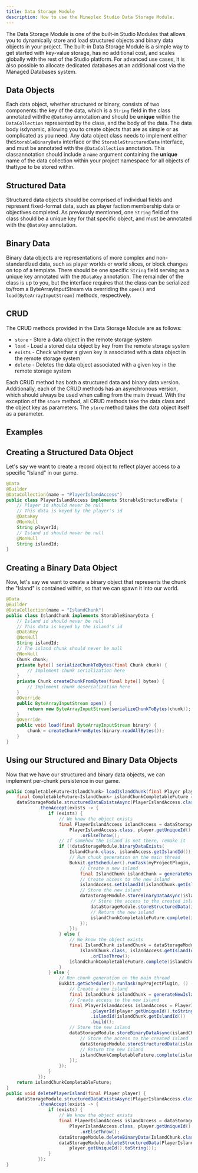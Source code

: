 ```yaml
---
title: Data Storage Module
description: How to use the Mineplex Studio Data Storage Module.
---
```


<JavadocLink classpath="com.mineplex.studio.sdk.modules.data.DataStorageModule"/>

The Data Storage Module is one of the built-in Studio Modules that allows you to dynamically store and load structured objects and binary data objects in your project. The built-in Data Storage Module is a simple way to get started with key-value storage, has no additional cost, and scales globally with the rest of the Studio platform. For advanced use cases, it is also possible to allocate dedicated databases at an additional cost via the Managed Databases system.

## Data Objects
Each data object, whether structured or binary, consists of two components: the key of the data, which is a `String` field in the class annotated withthe `@DataKey` annotation and should be **unique** within the `DataCollection` represented by the class, and the body of the data. The data body isdynamic, allowing you to create objects that are as simple or as complicated as you need. Any data object class needs to implement either the`StorableBinaryData` interface or the `StorableStructuredData` interface, and must be annotated with the `@DataCollection` annotation. This classannotation should include a `name` argument containing the **unique** name of the data collection within your project namespace for all objects of thattype to be stored within.

## Structured Data
Structured data objects should be comprised of individual fields and represent fixed-format data, such as player faction membership data or objectives completed. As previously mentioned, one `String` field of the class should be a unique key for that specific object, and must be annotated with the `@DataKey` annotation.

## Binary Data
Binary data objects are representations of more complex and non-standardized data, such as player worlds or world slices, or block changes on top of a template. There should be one specific `String` field serving as a unique key annotated with the `@DataKey` annotation. The remainder of the class is up to you, but the interface requires that the class can be serialized to/from a ByteArrayInputStream via overriding the `open()` and `load(ByteArrayInputStream)` methods, respectively.

## CRUD
The CRUD methods provided in the Data Storage Module are as follows:
- `store` - Store a data object in the remote storage system
- `load` - Load a stored data object by key from the remote storage system
- `exists` - Check whether a given key is associated with a data object in the remote storage system
- `delete` - Deletes the data object associated with a given key in the remote storage system

Each CRUD method has both a structured data and binary data version. Additionally, each of the CRUD methods has an asynchronous version, which should always be used when calling from the main thread. With the exception of the `store` method, all CRUD methods take the data class and the object key as parameters. The `store` method takes the data object itself as a parameter.

## Examples

## Creating a Structured Data Object
Let's say we want to create a record object to reflect player access to a specific "Island" in our game.
```java
@Data
@Builder
@DataCollection(name = "PlayerIslandAccess")
public class PlayerIslandAccess implements StorableStructuredData {
    // Player id should never be null
    // This data is keyed by the player's id
    @DataKey
    @NonNull
    String playerId;
    // Island id should never be null
    @NonNull
    String islandId;
}
```

## Creating a Binary Data Object
Now, let's say we want to create a binary object that represents the chunk the "Island" is contained within, so that we can spawn it into our world.
```java
@Data
@Builder
@DataCollection(name = "IslandChunk")
public class IslandChunk implements StorableBinaryData {
    // Island id should never be null
    // This data is keyed by the island's id
    @DataKey
    @NonNull
    String islandId;
    // The island chunk should never be null
    @NonNull
    Chunk chunk;
    private byte[] serializeChunkToBytes(final Chunk chunk) {
        // Implement chunk serialization here
    }
    private Chunk createChunkFromBytes(final byte[] bytes) {
        // Implement chunk deserialization here
    }
    @Override
    public ByteArrayInputStream open() {
        return new ByteArrayInputStream(serializeChunkToBytes(chunk));
    }
    @Override
    public void load(final ByteArrayInputStream binary) {
        chunk = createChunkFromBytes(binary.readAllBytes());
    }
}
```

## Using our Structured and Binary Data Objects
Now that we have our structured and binary data objects, we can implement per-chunk persistence in our game.
```java
public CompletableFuture<IslandChunk> loadIslandChunk(final Player player) {
    final CompletableFuture<IslandChunk> islandChunkCompletableFuture = new CompletableFuture<>();
    dataStorageModule.structuredDataExistsAsync(PlayerIslandAccess.class, player.getUniqueId().toString())
            .thenAccept(exists -> {
                if (exists) {
                    // We know the object exists
                    final PlayerIslandAccess islandAccess = dataStorageModule.loadStructuredData(
                        PlayerIslandAccess.class, player.getUniqueId().toString())
                            .orElseThrow();
                    // If somehow the island is not there, remake it
                    if (!dataStorageModule.binaryDataExists(
                        IslandChunk.class, islandAccess.getIslandId())) {
                        // Run chunk generation on the main thread
                        Bukkit.getScheduler().runTask(myProjectPlugin, () -> {
                            // Create a new island
                            final IslandChunk islandChunk = generateNewIslandChunk();
                            // Create access to the new island
                            islandAccess.setIslandId(islandChunk.getIslandId());
                            // Store the new island
                            dataStorageModule.storeBinaryDataAsync(islandChunk).thenAccept(v -> {
                                // Store the access to the created island
                                dataStorageModule.storeStructuredData(islandAccess);
                                // Return the new island
                                islandChunkCompletableFuture.complete(islandChunk);
                            });
                        });
                    } else {
                        // We know the object exists
                        final IslandChunk islandChunk = dataStorageModule.loadBinaryData(
                            IslandChunk.class, islandAccess.getIslandId())
                                .orElseThrow();
                        islandChunkCompletableFuture.complete(islandChunk);
                    }
                } else {
                    // Run chunk generation on the main thread
                    Bukkit.getScheduler().runTask(myProjectPlugin, () -> {
                        // Create a new island
                        final IslandChunk islandChunk = generateNewIslandChunk();
                        // Create access to the new island
                        final PlayerIslandAccess islandAccess = PlayerIslandAccess.builder()
                                .playerId(player.getUniqueId().toString())
                                .islandId(islandChunk.getIslandId())
                                .build();
                        // Store the new island
                        dataStorageModule.storeBinaryDataAsync(islandChunk).thenAccept(v -> {
                            // Store the access to the created island
                            dataStorageModule.storeStructuredData(islandAccess);
                            // Return the new island
                            islandChunkCompletableFuture.complete(islandChunk);
                        });
                    });
                }
            });
    return islandChunkCompletableFuture;
}
public void deletePlayerIsland(final Player player) {
    dataStorageModule.structuredDataExistsAsync(PlayerIslandAccess.class, player.getUniqueId().toString())
            .thenAccept(exists -> {
                if (exists) {
                    // We know the object exists
                    final PlayerIslandAccess islandAccess = dataStorageModule.loadStructuredData(
                        PlayerIslandAccess.class, player.getUniqueId().toString())
                            .orElseThrow();
                    dataStorageModule.deleteBinaryData(IslandChunk.class, islandAccess.getIslandId());
                    dataStorageModule.deleteStructuredData(PlayerIslandAccess.class,
                        player.getUniqueId().toString());
                }
            });
}
```